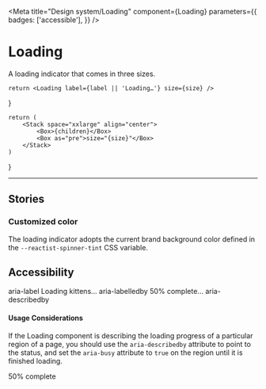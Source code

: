 
<Meta
    title="Design system/Loading"
    component={Loading}
    parameters={{
        badges: ['accessible'],
    }}
/>

# Loading

A loading indicator that comes in three sizes.

    return <Loading label={label || 'Loading…'} size={size} />
}

    return (
        <Stack space="xxlarge" align="center">
            <Box>{children}</Box>
            <Box as="pre">size="{size}"</Box>
        </Stack>
    )
}

<Canvas>
    <Story parameters={{ docs: { source: { type: 'dynamic' } } }} name="All Sizes">
        <Box display="flex" flexDirection="row" justifyContent="spaceEvenly" alignItems="flexEnd">
            <Example size="small">
                <Loading aria-label="Loading Demo" size="small" />
            </Example>
            <Example size="medium">
                <Loading aria-label="Loading Demo" size="medium" />
            </Example>
            <Example size="large">
                <Loading aria-label="Loading Demo" size="large" />
            </Example>
        </Box>
    </Story>
</Canvas>

---

<Description of={Loading} />
<ArgsTable of={Loading} />

## Stories

### Customized color

The loading indicator adopts the current brand background color defined in the `--reactist-spinner-tint`
CSS variable.

<Canvas withToolbar>
    <Story parameters={{ docs: { source: { type: 'dynamic' } } }} name="Customize Color">
        <Box
            display="flex"
            flexDirection="row"
            justifyContent="spaceEvenly"
            alignItems="flexEnd"
            style={{ '--reactist-spinner-tint': 'red' }}
        >
            <Example size="small">
                <Loading aria-label="Loading Demo" size="small" />
            </Example>
            <Example size="medium">
                <Loading aria-label="Loading Demo" size="medium" />
            </Example>
            <Example size="large">
                <Loading aria-label="Loading Demo" size="large" />
            </Example>
        </Box>
    </Story>
</Canvas>

## Accessibility

<Canvas>
    <Story parameters={{ docs: { source: { type: 'dynamic' } } }} name="Accessibility Attributes">
        <Box display="flex" flexDirection="row" justifyContent="spaceEvenly" alignItems="flexEnd">
            <Stack space="xxlarge" align="center">
                <Loading aria-label="Loading puppies" />
                <Box as="pre">aria-label</Box>
            </Stack>
            <Stack space="xxlarge" align="center">
                <Text id="loading-kittens" tone="secondary">
                    Loading kittens...
                </Text>
                <Loading aria-labelledby="loading-kittens" />
                <Box as="pre">aria-labelledby</Box>
            </Stack>
            <Stack space="xxlarge" align="center">
                <Text id="loading-progress" tone="secondary">
                    50% complete...
                </Text>
                <Loading aria-label="loading-progress" />
                <Box as="pre">aria-describedby</Box>
            </Stack>
        </Box>
    </Story>
</Canvas>

#### Usage Considerations

If the Loading component is describing the loading progress of a particular region of a page, you should use the `aria-describedby` attribute to point to the status, and set the `aria-busy` attribute to `true` on the region until it is finished loading.

<Canvas>
    <Story
        parameters={{ docs: { source: { type: 'dynamic' } } }}
        name="Accessibility Considerations"
    >
        <Box
            alignItems="center"
            aria-busy={true}
            display="flex"
            flexDirection="column"
            justifyContent="spaceEvenly"
            style={{
                background: '#f3f3f3',
                border: '1px solid #333',
                width: '200px',
                height: '200px',
            }}
        >
            <Loading aria-describedby="loading-progress" />
            <Text id="loading-progress" tone="secondary">
                50% complete
            </Text>
        </Box>
    </Story>
</Canvas>
